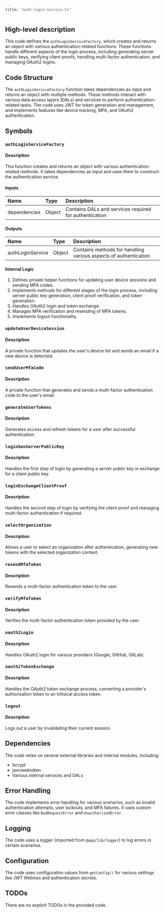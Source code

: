 ```yaml
---
title: "auth-login-service.ts"
---
```


## High-level description
This code defines the `authLoginServiceFactory`, which creates and returns an object with various authentication-related functions. These functions handle different aspects of the login process, including generating server public keys, verifying client proofs, handling multi-factor authentication, and managing OAuth2 logins.

## Code Structure
The `authLoginServiceFactory` function takes dependencies as input and returns an object with multiple methods. These methods interact with various data access layers (DALs) and services to perform authentication-related tasks. The code uses JWT for token generation and management, and implements features like device tracking, MFA, and OAuth2 authentication.

## Symbols

### `authLoginServiceFactory`
#### Description
This function creates and returns an object with various authentication-related methods. It takes dependencies as input and uses them to construct the authentication service.

#### Inputs
| Name | Type | Description |
|:-----|:-----|:------------|
| dependencies | Object | Contains DALs and services required for authentication |

#### Outputs
| Name | Type | Description |
|:-----|:-----|:------------|
| authLoginService | Object | Contains methods for handling various aspects of authentication |

#### Internal Logic
1. Defines private helper functions for updating user device sessions and sending MFA codes.
2. Implements methods for different stages of the login process, including server public key generation, client proof verification, and token generation.
3. Handles OAuth2 login and token exchange.
4. Manages MFA verification and resending of MFA tokens.
5. Implements logout functionality.

### `updateUserDeviceSession`
#### Description
A private function that updates the user's device list and sends an email if a new device is detected.

### `sendUserMfaCode`
#### Description
A private function that generates and sends a multi-factor authentication code to the user's email.

### `generateUserTokens`
#### Description
Generates access and refresh tokens for a user after successful authentication.

### `loginGenServerPublicKey`
#### Description
Handles the first step of login by generating a server public key in exchange for a client public key.

### `loginExchangeClientProof`
#### Description
Handles the second step of login by verifying the client proof and managing multi-factor authentication if required.

### `selectOrganization`
#### Description
Allows a user to select an organization after authentication, generating new tokens with the selected organization context.

### `resendMfaToken`
#### Description
Resends a multi-factor authentication token to the user.

### `verifyMfaToken`
#### Description
Verifies the multi-factor authentication token provided by the user.

### `oauth2Login`
#### Description
Handles OAuth2 login for various providers (Google, GitHub, GitLab).

### `oauth2TokenExchange`
#### Description
Handles the OAuth2 token exchange process, converting a provider's authorization token to an Infisical access token.

### `logout`
#### Description
Logs out a user by invalidating their current session.

## Dependencies
The code relies on several external libraries and internal modules, including:
- bcrypt
- jsonwebtoken
- Various internal services and DALs

## Error Handling
The code implements error handling for various scenarios, such as invalid authentication attempts, user lockouts, and MFA failures. It uses custom error classes like `BadRequestError` and `UnauthorizedError`.

## Logging
The code uses a logger (imported from `@app/lib/logger`) to log errors in certain scenarios.

## Configuration
The code uses configuration values from `getConfig()` for various settings like JWT lifetimes and authentication secrets.

## TODOs
There are no explicit TODOs in the provided code.